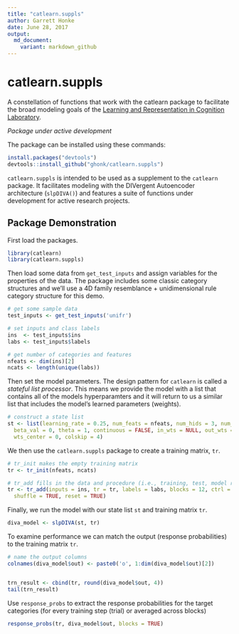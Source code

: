 ```yaml
---
title: "catlearn.suppls"
author: Garrett Honke
date: June 28, 2017
output:
  md_document:
    variant: markdown_github
---
```


# catlearn.suppls

A constellation of functions that work with the catlearn package to facilitate the broad modeling goals of the [Learning and Representation in Cognition Laboratory](http://kurtzlab.psychology.binghamton.edu/). 

*Package under active development*

The package can be installed using these commands:

```r
install.packages("devtools")
devtools::install_github("ghonk/catlearn.suppls")
```

`catlearn.suppls` is intended to be used as a supplement to the `catlearn` package. It facilitates modeling with the DIVergent Autoencoder architecture (`slpDIVA()`) and features a suite of functions under development for active research projects.

## Package Demonstration

First load the packages. 

```r
library(catlearn)
library(catlearn.suppls)
```

Then load some data from `get_test_inputs` and assign variables for the properties of the data. The package includes some classic category structures and we'll use a 4D family resemblance + unidimensional rule category structure for this demo.

```r

# get some sample data
test_inputs <- get_test_inputs('unifr')

# set inputs and class labels
ins  <- test_inputs$ins
labs <- test_inputs$labels

# get number of categories and features
nfeats <- dim(ins)[2]
ncats <- length(unique(labs))
```

Then set the model parameters. The design pattern for `catlearn` is called a _stateful list processor_. This means we provide the model with a list that contains all of the models hyperparamters and it will return to us a similar list that includes the model's learned parameters (weights).

```r
# construct a state list
st <- list(learning_rate = 0.25, num_feats = nfeats, num_hids = 3, num_cats = ncats,
  beta_val = 0, theta = 1, continuous = FALSE, in_wts = NULL, out_wts = NULL, wts_range = 1,
  wts_center = 0, colskip = 4)
```

We then use the `catlearn.suppls` package to create a training matrix, `tr`.

```r
# tr_init makes the empty training matrix
tr <- tr_init(nfeats, ncats)

# tr_add fills in the data and procedure (i.e., training, test, model reset)
tr <- tr_add(inputs = ins, tr = tr, labels = labs, blocks = 12, ctrl = 0, 
  shuffle = TRUE, reset = TRUE)
```

Finally, we run the model with our state list `st` and training matrix `tr`.

```r
diva_model <- slpDIVA(st, tr)
```

To examine performance we can match the output (response probabilities) to the training matrix `tr`.

```r
# name the output columns
colnames(diva_model$out) <- paste0('o', 1:dim(diva_model$out)[2])


trn_result <- cbind(tr, round(diva_model$out, 4))
tail(trn_result)
```

Use `response_probs` to extract the response probabilities for the target categories (for every training step (trial) or averaged across blocks)

```r
response_probs(tr, diva_model$out, blocks = TRUE)
```



  
